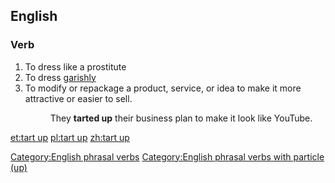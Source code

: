 ==English==

===Verb===
{{head|en|verb|head=to [[tart]] [[up]]}}
# To dress like a prostitute
# To dress [[garishly]]
# To modify or repackage a product, service, or idea to make it more attractive or easier to sell.
#: They '''tarted up''' their business plan to make it look like YouTube.

[[Category:English phrasal verbs]]
[[Category:English phrasal verbs with particle (up)]]

[[et:tart up]]
[[pl:tart up]]
[[zh:tart up]]